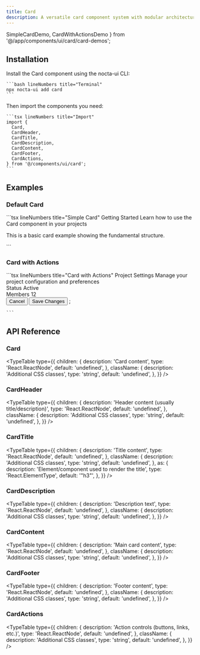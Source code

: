 ```yaml
---
title: Card
description: A versatile card component system with modular architecture and dark mode support
---
```


  SimpleCardDemo,
  CardWithActionsDemo
} from '@/app/components/ui/card/card-demos';

## Installation

<Steps>
  <Step>
    Install the Card component using the nocta-ui CLI:

    ```bash lineNumbers title="Terminal"
    npx nocta-ui add card
    ```
  </Step>
  <Step>
    Then import the components you need:

    ```tsx lineNumbers title="Import"
    import {
      Card,
      CardHeader,
      CardTitle,
      CardDescription,
      CardContent,
      CardFooter,
      CardActions,
    } from '@/components/ui/card';
    ```
  </Step>
</Steps>

## Examples

### Default Card

<DocsTabs defaultValue="preview">
  <DocsTab value="preview" lineNumbers title="Preview">
    <SimpleCardDemo />
  </DocsTab>
  <DocsTab value="code" lineNumbers title="Code">
    ```tsx lineNumbers title="Simple Card"
    <Card>
      <CardHeader>
        <CardTitle>Getting Started</CardTitle>
        <CardDescription>
          Learn how to use the Card component in your projects
        </CardDescription>
      </CardHeader>
      <CardContent>
        <p>This is a basic card example showing the fundamental structure.</p>
      </CardContent>
    </Card>
    ```
  </DocsTab>
</DocsTabs>

### Card with Actions

<DocsTabs defaultValue="preview">
  <DocsTab value="preview" lineNumbers title="Preview">
    <CardWithActionsDemo />
  </DocsTab>
  <DocsTab value="code" lineNumbers title="Code">
    ```tsx lineNumbers title="Card with Actions"
    <Card className="max-w-md">
      <CardHeader>
        <CardTitle>Project Settings</CardTitle>
        <CardDescription>
          Manage your project configuration and preferences
        </CardDescription>
      </CardHeader>
      <CardContent>
        <div className="space-y-3">
          <div className="flex items-center justify-between">
            <span className="text-sm font-medium text-foreground/70">Status</span>
            <Badge size="sm" variant="success">
              Active
            </Badge>
          </div>
          <div className="flex items-center justify-between">
            <span className="text-sm font-medium text-foreground/70">Members</span>
            <span className="text-sm text-foreground/70">12</span>
          </div>
        </div>
      </CardContent>
      <CardFooter>
        <CardActions>
          <Button variant="ghost" size="sm">
            Cancel
          </Button>
          <Button variant="primary" size="sm">
            Save Changes
          </Button>
        </CardActions>
      </CardFooter>
    </Card>;

    ```
  </DocsTab>
</DocsTabs>

## API Reference

### Card

<TypeTable
  type={{
    children: {
      description: 'Card content',
      type: 'React.ReactNode',
      default: 'undefined',
    },
    className: {
      description: 'Additional CSS classes',
      type: 'string',
      default: 'undefined',
    },
  }}
/>

### CardHeader

<TypeTable
  type={{
    children: {
      description: 'Header content (usually title/description)',
      type: 'React.ReactNode',
      default: 'undefined',
    },
    className: {
      description: 'Additional CSS classes',
      type: 'string',
      default: 'undefined',
    },
  }}
/>

### CardTitle

<TypeTable
  type={{
    children: {
      description: 'Title content',
      type: 'React.ReactNode',
      default: 'undefined',
    },
    className: {
      description: 'Additional CSS classes',
      type: 'string',
      default: 'undefined',
    },
    as: {
      description: 'Element/component used to render the title',
      type: 'React.ElementType',
      default: '"h3"',
    },
  }}
/>

### CardDescription

<TypeTable
  type={{
    children: {
      description: 'Description text',
      type: 'React.ReactNode',
      default: 'undefined',
    },
    className: {
      description: 'Additional CSS classes',
      type: 'string',
      default: 'undefined',
    },
  }}
/>

### CardContent

<TypeTable
  type={{
    children: {
      description: 'Main card content',
      type: 'React.ReactNode',
      default: 'undefined',
    },
    className: {
      description: 'Additional CSS classes',
      type: 'string',
      default: 'undefined',
    },
  }}
/>

### CardFooter

<TypeTable
  type={{
    children: {
      description: 'Footer content',
      type: 'React.ReactNode',
      default: 'undefined',
    },
    className: {
      description: 'Additional CSS classes',
      type: 'string',
      default: 'undefined',
    },
  }}
/>

### CardActions

<TypeTable
  type={{
    children: {
      description: 'Action controls (buttons, links, etc.)',
      type: 'React.ReactNode',
      default: 'undefined',
    },
    className: {
      description: 'Additional CSS classes',
      type: 'string',
      default: 'undefined',
    },
  }}
/>
